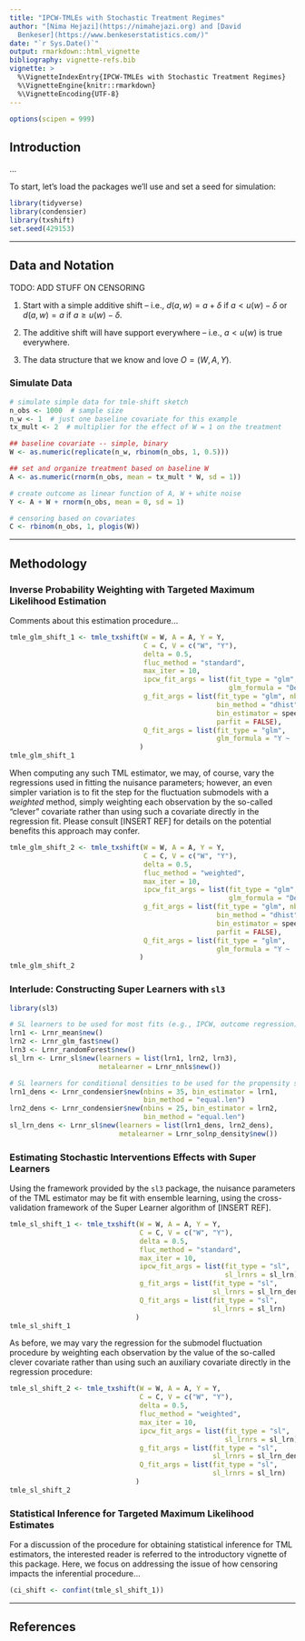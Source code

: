 ```yaml
---
title: "IPCW-TMLEs with Stochastic Treatment Regimes"
author: "[Nima Hejazi](https://nimahejazi.org) and [David
  Benkeser](https://www.benkeserstatistics.com/)"
date: "`r Sys.Date()`"
output: rmarkdown::html_vignette
bibliography: vignette-refs.bib
vignette: >
  %\VignetteIndexEntry{IPCW-TMLEs with Stochastic Treatment Regimes}
  %\VignetteEngine{knitr::rmarkdown}
  %\VignetteEncoding{UTF-8}
---
```


```r
options(scipen = 999)
```

## Introduction

...

To start, let's load the packages we'll use and set a seed for simulation:

```r
library(tidyverse)
library(condensier)
library(txshift)
set.seed(429153)
```

---

## Data and Notation

TODO: ADD STUFF ON CENSORING

1. Start with a simple additive shift -- i.e., $d(a,w) = a + \delta$ if
   $a < u(w) - \delta$ or $d(a, w) = a$ if $a \geq u(w) - \delta$.

2. The additive shift will have support everywhere -- i.e., $a < u(w)$ is true
   everywhere.

3. The data structure that we know and love $O = (W, A, Y)$.

### Simulate Data

```r
# simulate simple data for tmle-shift sketch
n_obs <- 1000  # sample size
n_w <- 1  # just one baseline covariate for this example
tx_mult <- 2  # multiplier for the effect of W = 1 on the treatment

## baseline covariate -- simple, binary
W <- as.numeric(replicate(n_w, rbinom(n_obs, 1, 0.5)))

## set and organize treatment based on baseline W
A <- as.numeric(rnorm(n_obs, mean = tx_mult * W, sd = 1))

# create outcome as linear function of A, W + white noise
Y <- A + W + rnorm(n_obs, mean = 0, sd = 1)

# censoring based on covariates
C <- rbinom(n_obs, 1, plogis(W))
```

---

## Methodology

### Inverse Probability Weighting with Targeted Maximum Likelihood Estimation

Comments about this estimation procedure...

```r
tmle_glm_shift_1 <- tmle_txshift(W = W, A = A, Y = Y,
                                 C = C, V = c("W", "Y"),
                                 delta = 0.5,
                                 fluc_method = "standard",
                                 max_iter = 10,
                                 ipcw_fit_args = list(fit_type = "glm",
                                                      glm_formula = "Delta ~ ."),
                                 g_fit_args = list(fit_type = "glm", nbins = 35,
                                                   bin_method = "dhist",
                                                   bin_estimator = speedglmR6$new(),
                                                   parfit = FALSE),
                                 Q_fit_args = list(fit_type = "glm",
                                                   glm_formula = "Y ~ .")
                                )
tmle_glm_shift_1
```

When computing any such TML estimator, we may, of course, vary the regressions
used in fitting the nuisance parameters; however, an even simpler variation is
to fit the step for the fluctuation submodels with a _weighted_ method, simply
weighting each observation by the so-called "clever" covariate rather than using
such a covariate directly in the regression fit. Please consult [INSERT REF] for
details on the potential benefits this approach may confer.

```r
tmle_glm_shift_2 <- tmle_txshift(W = W, A = A, Y = Y,
                                 C = C, V = c("W", "Y"),
                                 delta = 0.5,
                                 fluc_method = "weighted",
                                 max_iter = 10,
                                 ipcw_fit_args = list(fit_type = "glm",
                                                      glm_formula = "Delta ~ ."),
                                 g_fit_args = list(fit_type = "glm", nbins = 35,
                                                   bin_method = "dhist",
                                                   bin_estimator = speedglmR6$new(),
                                                   parfit = FALSE),
                                 Q_fit_args = list(fit_type = "glm",
                                                   glm_formula = "Y ~ .")
                                )
tmle_glm_shift_2
```

### Interlude: Constructing Super Learners with `sl3`

```r
library(sl3)

# SL learners to be used for most fits (e.g., IPCW, outcome regression)
lrn1 <- Lrnr_mean$new()
lrn2 <- Lrnr_glm_fast$new()
lrn3 <- Lrnr_randomForest$new()
sl_lrn <- Lrnr_sl$new(learners = list(lrn1, lrn2, lrn3),
                      metalearner = Lrnr_nnls$new())

# SL learners for conditional densities to be used for the propensity score fit
lrn1_dens <- Lrnr_condensier$new(nbins = 35, bin_estimator = lrn1,
                                 bin_method = "equal.len")
lrn2_dens <- Lrnr_condensier$new(nbins = 25, bin_estimator = lrn2,
                                 bin_method = "equal.len")
sl_lrn_dens <- Lrnr_sl$new(learners = list(lrn1_dens, lrn2_dens),
                           metalearner = Lrnr_solnp_density$new())
```

### Estimating Stochastic Interventions Effects with Super Learners

Using the framework provided by the `sl3` package, the nuisance parameters of
the TML estimator may be fit with ensemble learning, using the cross-validation
framework of the Super Learner algorithm of [INSERT REF].

```r
tmle_sl_shift_1 <- tmle_txshift(W = W, A = A, Y = Y,
                                C = C, V = c("W", "Y"),
                                delta = 0.5,
                                fluc_method = "standard",
                                max_iter = 10,
                                ipcw_fit_args = list(fit_type = "sl",
                                                     sl_lrnrs = sl_lrn),
                                g_fit_args = list(fit_type = "sl",
                                                  sl_lrnrs = sl_lrn_dens),
                                Q_fit_args = list(fit_type = "sl",
                                                  sl_lrnrs = sl_lrn)
                               )
tmle_sl_shift_1
```

As before, we may vary the regression for the submodel fluctuation procedure by
weighting each observation by the value of the so-called clever covariate rather
than using such an auxiliary covariate directly in the regression procedure:

```r
tmle_sl_shift_2 <- tmle_txshift(W = W, A = A, Y = Y,
                                C = C, V = c("W", "Y"),
                                delta = 0.5,
                                fluc_method = "weighted",
                                max_iter = 10,
                                ipcw_fit_args = list(fit_type = "sl",
                                                     sl_lrnrs = sl_lrn),
                                g_fit_args = list(fit_type = "sl",
                                                  sl_lrnrs = sl_lrn_dens),
                                Q_fit_args = list(fit_type = "sl",
                                                  sl_lrnrs = sl_lrn)
                               )
tmle_sl_shift_2
```

### Statistical Inference for Targeted Maximum Likelihood Estimates

For a discussion of the procedure for obtaining statistical inference for TML
estimators, the interested reader is referred to the introductory vignette of
this package. Here, we focus on addressing the issue of how censoring impacts
the inferential procedure...

```r
(ci_shift <- confint(tmle_sl_shift_1))
```

---

## References

